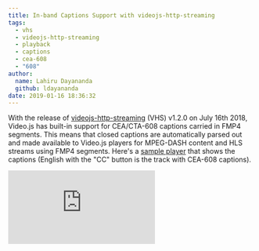 ```yaml
---
title: In-band Captions Support with videojs-http-streaming
tags:
  - vhs
  - videojs-http-streaming
  - playback
  - captions
  - cea-608
  - "608"
author:
  name: Lahiru Dayananda
  github: ldayananda
date: 2019-01-16 18:36:32
---
```



With the release of [videojs-http-streaming](https://blog.videojs.com/introducing-video-js-http-streaming-vhs/) (VHS) v1.2.0 on July 16th 2018, Video.js has built-in support for CEA/CTA-608 captions carried in FMP4 segments. This means that closed captions are automatically parsed out and made available to Video.js players for MPEG-DASH content and HLS streams using FMP4 segments. Here's a [sample player](https://jsfiddle.net/ugnkw65y/) that shows the captions (English with the "CC" button is the track with CEA-608 captions).

<div className="video-container">
  <iframe src="https://jsfiddle.net/ugnkw65y/1/embedded/result,html/light" frameBorder="0" allowFullScreen />
</div>

If you are curious about CEA-608 captions and the approach we used to parse them out of fmp4s, or a general overivew, you can watch my [talk from Demuxed 2018](https://www.twitch.tv/videos/326082416?collection=u1vmyYMIYBXvlQ).

<div className="video-container">
  <iframe src="//www.youtube.com/embed/0yTYNIajBQM" frameBorder="0" allowFullScreen />
</div>

Caption Parsing is handled by the [mux.js](https://github.com/videojs/mux.js) library and interacts with VHS to feed parsed captions back to Video.js.

## Usage

Create a CaptionParser:

```js
  import { CaptionParser } from 'mux.js/lib/mp4';

  const captionParser = new CaptionParser();

  // initalize the CaptionParser to ensure that it is ready for data
  if (!captionParser.isInitialized()) {
    captionParser.init();
  }
```

When working with HLS and MPEG-DASH with fmp4 segments, it's likely that not all the information needed to parse out captions are included in the media segments themselves, and metadata from the `init` segment needs to be passed to the CaptionParser. For this reason, the video trackIds and timescales defined in the `init` segment should be passed into the CaptionParser.

```js
  import mp4probe from 'mux.js/lib/mp4/probe';

  // Typed array containing video and caption data
  const data = new Uint8Array();
  // Timescale = 90000
  const timescales = mp4probe.timescale(data);
  // trackId = 1
  const videoTrackIds = mp4probe.videoTrackIds(data);

  // Parsed captions are returned
  const parsed = captionParser.parse(
    data,
    videoTrackIds,
    timescales
  );
```

Calling `captionParser.parse` with data containing CEA-608 captions will result in an object with this structure:

```js
  {
    captions: [
      {
        // You can ignore the startPts and endPts values here
        startPts: 90000,
        endPts: 99000,
        // startTime and endTime can be used for caption times in the TextTrack API
        startTime: 1,
        endTime: 1.1,
        text: 'This is a test caption',
        // This is the CEA-608 "channel" the caption belongs to
        stream: 'CC1'
      }
    ],
    // Includes any (or none) of: CC1, CC2, CC3, CC4
    // This should match the captions returned in the above caption array
    captionStreams: {
      CC1: true
    }
  };
```

You can then take one caption and create a `VTTCue` to add to a `TextTrack` with Video.js APIs

```js
  const player = videojs('video');
  const track = player.addRemoteTextTrack({
    kind: 'captions',
    label: parsed.captions[0].stream,
    default: true,
    language: 'en'
  }, false);

  track.addCue(parsed.captions[0]);
```

VHS is included by default with videojs v7.x.
